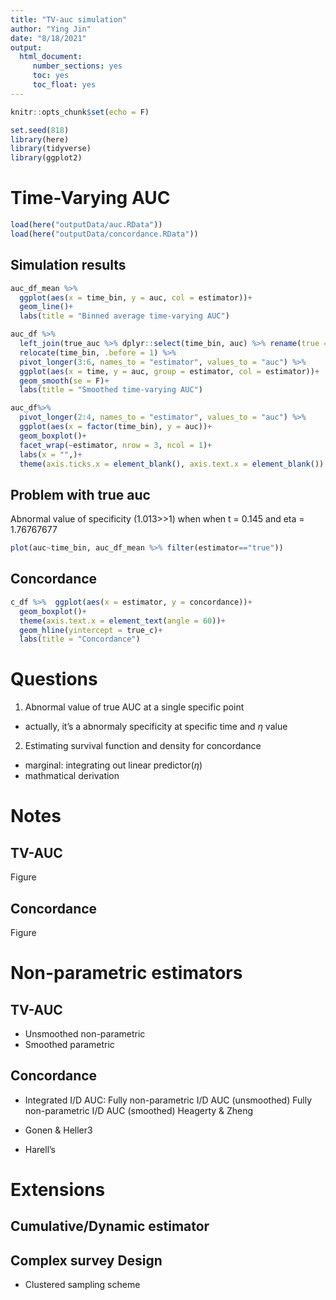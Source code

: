 ```yaml
---
title: "TV-auc simulation"
author: "Ying Jin"
date: "8/18/2021"
output: 
  html_document:
     number_sections: yes
     toc: yes
     toc_float: yes
---
```


```r
knitr::opts_chunk$set(echo = F)

set.seed(818)
library(here)
library(tidyverse)
library(ggplot2)
```

# Time-Varying AUC
```r
load(here("outputData/auc.RData"))
load(here("outputData/concordance.RData"))
```


## Simulation results

```r
auc_df_mean %>%
  ggplot(aes(x = time_bin, y = auc, col = estimator))+
  geom_line()+
  labs(title = "Binned average time-varying AUC")
```

```r
auc_df %>% 
  left_join(true_auc %>% dplyr::select(time_bin, auc) %>% rename(true = auc)) %>%
  relocate(time_bin, .before = 1) %>%
  pivot_longer(3:6, names_to = "estimator", values_to = "auc") %>%
  ggplot(aes(x = time, y = auc, group = estimator, col = estimator))+
  geom_smooth(se = F)+
  labs(title = "Smoothed time-varying AUC")
```

```r
auc_df%>%
  pivot_longer(2:4, names_to = "estimator", values_to = "auc") %>%
  ggplot(aes(x = factor(time_bin), y = auc))+
  geom_boxplot()+
  facet_wrap(~estimator, nrow = 3, ncol = 1)+
  labs(x = "",)+
  theme(axis.ticks.x = element_blank(), axis.text.x = element_blank())
```

## Problem with true auc

Abnormal value of specificity (1.013>>1) when when t = 0.145 and eta = 1.76767677

```r
plot(auc~time_bin, auc_df_mean %>% filter(estimator=="true"))
```

## Concordance

```r
c_df %>%  ggplot(aes(x = estimator, y = concordance))+
  geom_boxplot()+
  theme(axis.text.x = element_text(angle = 60))+
  geom_hline(yintercept = true_c)+
  labs(title = "Concordance")
```

# Questions

1. Abnormal value of true AUC at a single specific point
- actually, it's a abnormaly specificity at specific time and $\eta$ value

2. Estimating survival function and density for concordance
- marginal: integrating out linear predictor($\eta$)
- mathmatical derivation

# Notes

<!-- code  -->

## TV-AUC
Figure

## Concordance
Figure

# Non-parametric estimators

## TV-AUC
- Unsmoothed non-parametric
- Smoothed parametric

## Concordance

- Integrated I/D AUC:
Fully non-parametric I/D AUC (unsmoothed)
Fully non-parametric I/D AUC (smoothed)
Heagerty & Zheng

- Gonen & Heller3

- Harell’s 

# Extensions

## Cumulative/Dynamic estimator

## Complex survey Design
- Clustered sampling scheme



